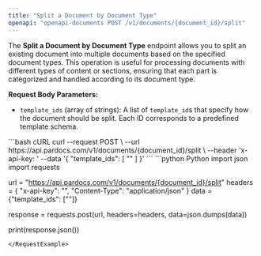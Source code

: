 ```yaml
---
title: "Split a Document by Document Type"
openapi: "openapi-documents POST /v1/documents/{document_id}/split"
---
```


The **Split a Document by Document Type** endpoint allows you to split an existing document into multiple documents based on the specified document types. This operation is useful for processing documents with different types of content or sections, ensuring that each part is categorized and handled according to its document type.

**Request Body Parameters:**

- `template_ids` (array of strings): A list of `template_id`s that specify how the document should be split. Each ID corresponds to a predefined template schema.

<RequestExample>
```bash cURL
curl --request POST \
  --url https://api.pardocs.com/v1/documents/{document_id}/split \
  --header 'x-api-key: <api-key>'
  --data '{
  "template_ids": [
    "<string>"
  ]
}'
```
```python Python
import json
import requests

url = "https://api.pardocs.com/v1/documents/{document_id}/split"
headers = {
    "x-api-key": "<api-key>",
    "Content-Type": "application/json"
}
data = {"template_ids": ["<string>"]}

response = requests.post(url, headers=headers, data=json.dumps(data))

print(response.json())
```
</RequestExample>
